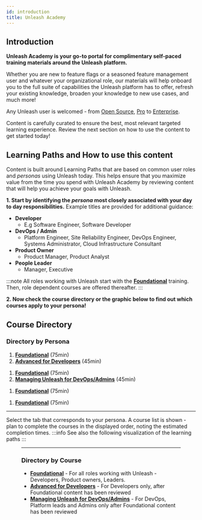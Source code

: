 ```yaml
---
id: introduction
title: Unleash Academy
---
```


<Banner/>

<LearningLinks />


## Introduction

**Unleash Academy is your go-to portal for complimentary self-paced training materials around the Unleash platform.**

Whether you are new to feature flags or a seasoned feature management user and whatever your organizational role, our materials will help onboard you to the full suite of capabilities the Unleash platform has to offer, refresh your existing knowledge, broaden your knowledge to new use cases, and much more!

Any Unleash user is welcomed - from [Open Source](https://www.getunleash.io/pricing), [Pro](/availability#plans) to [Enterprise](https://www.getunleash.io/pricing).

Content is carefully curated to ensure the best, most relevant targeted learning experience. Review the next section on how to use the content to get started today!


## Learning Paths and How to use this content

Content is built around Learning Paths that are based on common user roles and _personas_ using Unleash today. This helps ensure that you maximize value from the time you spend with Unleash Academy by reviewing content that will help you achieve your goals with Unleash.

**1. Start by identifying the _persona_ most closely associated with your day to day responsibilities.**
Example titles are provided for additional guidance:

- **Developer**
  * E.g Software Engineer, Software Developer
- **DevOps / Admin**
  * Platform Engineer, Site Reliability Engineer, DevOps Engineer, Systems Administrator, Cloud Infrastructure Consultant
- **Product Owner**
  * Product Manager, Product Analyst
- **People Leader**
  * Manager, Executive

:::note
All roles working with Unleash start with the [**Foundational**](./foundational) training. Then, role dependent courses are offered thereafter.
:::

**2. Now check the course directory or the graphic below to find out which courses apply to your persona!**


## Course Directory

### Directory by Persona


<Tabs>
  <TabItem value="Developer" label="Developer" default>
<ol>
<li><a href="foundational"><strong>Foundational</strong></a> (75min)  </li>
<li><a href="advanced-for-devs"><strong>Advanced for Developers</strong></a> (45min)</li>
</ol>
  </TabItem>
  <TabItem value="DevOps / Admin" label="DevOps / Admin">
<ol>
<li><a href="foundational"><strong>Foundational</strong></a> (75min)  </li>
<li><a href="managing-unleash-for-devops"><strong>Managing Unleash for DevOps/Admins</strong></a> (45min)</li>
</ol>
  </TabItem>
  <TabItem value="Product Owner" label="Product Owner">
<ol>
<li><a href="foundational"><strong>Foundational</strong></a> (75min)  </li>
</ol>
  </TabItem>
  <TabItem value="People Leader" label="People Leader">
<ol>
<li><a href="foundational"><strong>Foundational</strong></a> (75min)  </li>
</ol>
  </TabItem>
</Tabs>

---

Select the tab that corresponds to your persona. A course list is shown - plan to complete the courses in the displayed order, noting the estimated completion times.
:::info
See also the following visualization of the learning paths
:::
<Figure caption="Learning Paths organized by Persona" alt="Course order for Developer, DevOps, Product and Leader personas" img="/img/academy-learning-paths.svg"/>


---

### Directory by Course

- [**Foundational**](./foundational) - For all roles working with Unleash - Developers, Product owners, Leaders.
- [**Advanced for Developers**](./advanced-for-devs) - For Developers only, after Foundational content has been reviewed
- [**Managing Unleash for DevOps/Admins**](./managing-unleash-for-devops) - For DevOps, Platform leads and Admins only after Foundational content has been reviewed
